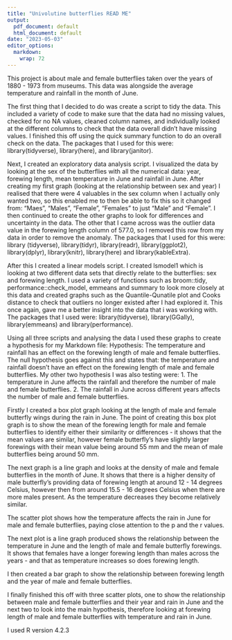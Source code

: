 ```yaml
---
title: "Univolutine butterflies READ ME"
output:
  pdf_document: default
  html_document: default
date: "2023-05-03"
editor_options:
  markdown:
    wrap: 72
---
```


This project is about male and female butterflies taken over the years of 1880 - 1973 from museums. This data was alongside the average temperature and rainfall in the month of June.

The first thing that I decided to do was create a script to tidy the data. This included a variety of code to make sure that the data had no missing values, checked for no NA values, cleaned column names, and individually looked at the different columns to check that the data overall didn't have missing values. I finished this off using the quick summary function to do an overall check on the data. The packages that I used for this were: 
library(tidyverse),
library(here), and 
library(janitor).

Next, I created an exploratory data analysis script. I visualized the data by looking at the sex of the butterflies with all the numerical data: year, forewing length, mean temperature in June and rainfall in June.
After creating my first graph (looking at the relationship between sex and year) I realised that there were 4 valuables in the sex column when I actually only wanted two, so this enabled me to then be able to fix this so it changed from: "Maes", "Males", "Female", "Females" to just "Male" and "Female". I then continued to create the other graphs to look for differences and uncertainty in the data. The other that I came across was the outlier data value in the forewing length column of 577.0, so I removed this row from my data in order to remove the anomaly. The packages that I used for this were: 
library (tidyverse),
library(tidyr), 
library(readr),
library(ggplot2),
library(dplyr),
library(knitr),
library(here) and
library(kableExtra).

After this I created a linear models script. I created lsmodel1 which is looking at two different data sets that directly relate to the butterflies: sex and forewing length. I used a variety of functions such as broom::tidy, performance::check_model, emmeans and summary to look more closely at this data and created graphs such as the Quantile-Qunatile plot and Cooks distance to check that outliers no
longer existed after I had explored it. This once again, gave me a
better insight into the data that i was working with. The packages that I used were: 
library(tidyverse),
library(GGally),
library(emmeans) and
library(performance).

Using all three scripts and analysing the data I used these graphs to create a hypothesis for my Markdown file:
Hypothesis: The temperature and rainfall has an effect on the forewing length of male and female butterflies. 
The null hypothesis goes against this and states that: the temperature and rainfall doesn't have an effect on the forewing length of male and female butterflies.
My other two hypothesis I was also testing were:
1. The temperature in June affects the rainfall and therefore the number of male and female butterflies.
2. The rainfall in June across different years affects the number of male and female butterflies.

Firstly I created a box plot graph looking at the length of male and female butterfly wings during the rain in June. The point of creating this box plot graph is to show the mean of the forewing length for male and female butterflies to identify either their similarity or differences - it shows that the mean values are similar, however female butterfly's have slightly larger forewings with their mean value being around 55 mm and the mean of male butterflies being around 50 mm.

The next graph is a line graph and looks at the density of male and female butterflies in the month of June. It shows that there is a higher density of male butterfly's providing data of forewing length at around 12 - 14 degrees Celsius, however then from around 15.5 - 16 degrees Celsius when there are more males present. As the temperature decreases they become relatively similar.

The scatter plot shows how the temperature affects the rain in June for male and female butterflies, paying close attention to the p and the r values. 

The next plot is a line graph produced shows the relationship between the temperature in June and the length of male and female butterfly forewings. It shows that females have a longer forewing length than males across the years - and that as temperature increases so does forewing length.

I then created a bar graph to show the relationship between forewing length and the year of male and female butterflies.

I finally finished this off with three scatter plots, one to show the relationship between male and female butterflies and their year and rain in June and the next two to look into the main hypothesis, therefore looking at forewing length of male and female butterflies with temperature and rain in June.

I used R version 4.2.3


